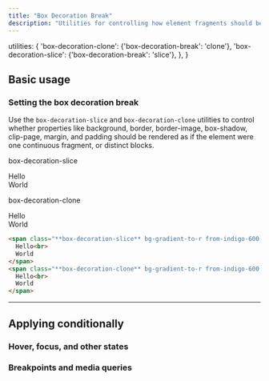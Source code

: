 ```yaml
---
title: "Box Decoration Break"
description: "Utilities for controlling how element fragments should be rendered across multiple lines, columns, or pages."
---
```



  utilities: {
    'box-decoration-clone': {'box-decoration-break': 'clone'},
    'box-decoration-slice': {'box-decoration-break': 'slice'},
  },
}

## Basic usage

### Setting the box decoration break

Use the `box-decoration-slice` and `box-decoration-clone` utilities to control whether properties like background, border, border-image, box-shadow, clip-page, margin, and padding should be rendered as if the element were one continuous fragment, or distinct blocks.

<Example>
  <div class="grid grid-cols-1 sm:grid-cols-2 gap-10 px-10 font-mono font-bold">
    <div class="flex flex-col">
      <p class="font-medium text-sm text-slate-500 font-mono mb-3 dark:text-slate-400">box-decoration-slice</p>
      <div class="text-5xl font-extrabold leading-none tracking-tight font-sans">
        <span class="box-decoration-slice text-white bg-gradient-to-r from-indigo-600 to-pink-500 leading-[3.5rem] px-2">
          Hello<br>
          World
        </span>
      </div>
    </div>
    <div class="flex flex-col">
      <p class="font-medium text-sm text-slate-500 font-mono mb-3 dark:text-slate-400">box-decoration-clone</p>
      <div class="text-5xl font-extrabold leading-none tracking-tight font-sans">
        <span class="box-decoration-clone text-white bg-gradient-to-r from-indigo-600 to-pink-500 leading-[3.5rem] px-2">
          Hello<br>
          World
        </span>
      </div>
    </div>
  </div>
</Example>

```html
<span class="**box-decoration-slice** bg-gradient-to-r from-indigo-600 to-pink-500 text-white px-2 ...">
  Hello<br>
  World
</span>
<span class="**box-decoration-clone** bg-gradient-to-r from-indigo-600 to-pink-500 text-white px-2 ...">
  Hello<br>
  World
</span>
```

---

## <Heading ignore>Applying conditionally</Heading>

### <Heading ignore>Hover, focus, and other states</Heading>

<HoverFocusAndOtherStates defaultClass="box-decoration-clone" featuredClass="box-decoration-slice" />

### <Heading ignore>Breakpoints and media queries</Heading>

<BreakpointsAndMediaQueries defaultClass="box-decoration-clone" featuredClass="box-decoration-slice" />
